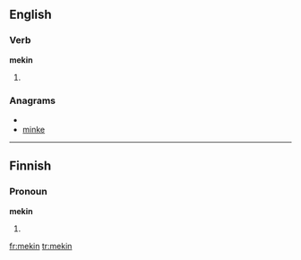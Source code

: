 ==English==

===Verb===
'''mekin'''

# {{nonstandard|eye dialect}} {{present participle of|make}}

===Anagrams===
* {{alphagram|eikmn}}
* [[minke#English|minke]]

----
==Finnish==

===Pronoun===
'''mekin'''

# {{fi-form of|type=pronoun|suffix=[[-kin]]|me|-}}

[[fr:mekin]]
[[tr:mekin]]